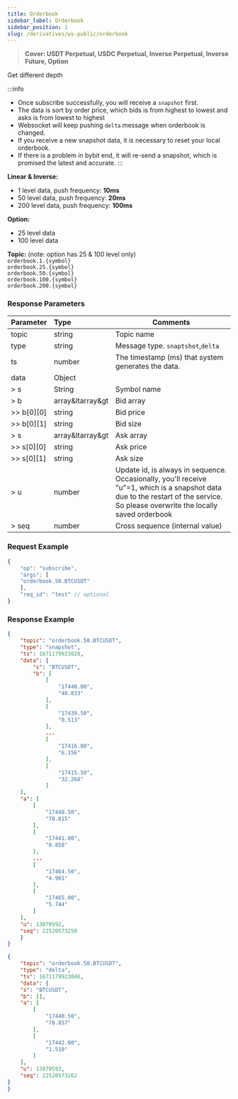 ```yaml
---
title: Orderbook
sidebar_label: Orderbook
sidebar_position: 1
slug: /derivatives/ws-public/orderbook
---
```

> **Cover: USDT Perpetual, USDC Perpetual, Inverse Perpetual, Inverse Future, Option**

Get different depth

:::info
* Once subscribe successfully, you will receive a `snapshot` first.
* The data is sort by order price, which bids is from highest to lowest and asks is from lowest to highest
* Websocket will keep pushing `delta` message when orderbook is changed.
* If you receive a new snapshot data, it is necessary to reset your local orderbook.
* If there is a problem in bybit end, it will re-send a snapshot, which is promised the latest and accurate.
:::

**Linear & Inverse:**<br/>
* 1 level data, push frequency: **10ms**
* 50 level data, push frequency: **20ms**
* 200 level data, push frequency: **100ms**

**Option:**<br/>
* 25 level data
* 100 level data

**Topic:** (note: option has 25 & 100 level only)<br/>
`orderbook.1.{symbol}`<br/>
`orderbook.25.{symbol}`<br/>
`orderbook.50.{symbol}`<br/>
`orderbook.100.{symbol}`<br/>
`orderbook.200.{symbol}`

### Response Parameters
| Parameter | Type | Comments|
|:----- |:-----|----- |
|topic |string |Topic name |
|type |string |Message type. `snaptshot`,`delta` |
|ts |number |The timestamp (ms) that system generates the data. |
|data |Object | |
|> s |String |Symbol name |
|> b |array&ltarray&gt |Bid array |
|>> b[0][0] |string |Bid price |
|>> b[0][1] |string |Bid size |
|> s |array&ltarray&gt |Ask array |
|>> s[0][0] |string |Ask price |
|>> s[0][1] |string |Ask size |
|> u |number |Update id, is always in sequence. Occasionally, you'll receive "u"=1, which is a snapshot data due to the restart of the service. So please overwrite the locally saved orderbook |
|> seq |number |Cross sequence (internal value) |

### Request Example

<Tabs>
<TabItem value="console" label="JSON subscription message">

```javascript
{
    "op": "subscribe",
    "args": [
    "orderbook.50.BTCUSDT"
    ],
    "req_id": "test" // optional
}
```

</TabItem>
</Tabs>

### Response Example

<Tabs>
<TabItem value="orderbook-snapshot" label="orderbook-snapshot">

```json
{
    "topic": "orderbook.50.BTCUSDT",
    "type": "snapshot",
    "ts": 1671179923028,
    "data": {
        "s": "BTCUSDT",
        "b": [
            [
                "17440.00",
                "40.833"
            ],
            [
                "17439.50",
                "0.513"
            ],
            ...
            [
                "17416.00",
                "6.156"
            ],
            [
                "17415.50",
                "32.268"
            ]
    ],
    "a": [
        [
            "17440.50",
            "78.815"
        ],
        [
            "17441.00",
            "8.858"
        ],
        ...
        [
            "17464.50",
            "4.901"
        ],
        [
            "17465.00",
            "5.744"
        ]
    ],
    "u": 13079592,
    "seq": 22520573250
    }
}
```

</TabItem>

<TabItem value="orderbook-delta" label="orderbook-delta">

```json
{
    "topic": "orderbook.50.BTCUSDT",
    "type": "delta",
    "ts": 1671179923046,
    "data": {
    "s": "BTCUSDT",
    "b": [],
    "a": [
        [
            "17440.50",
            "78.857"
        ],
        [
            "17442.00",
            "1.510"
        ]
    ],
    "u": 13079593,
    "seq": 22520573262
}
}
```

</TabItem>
</Tabs>